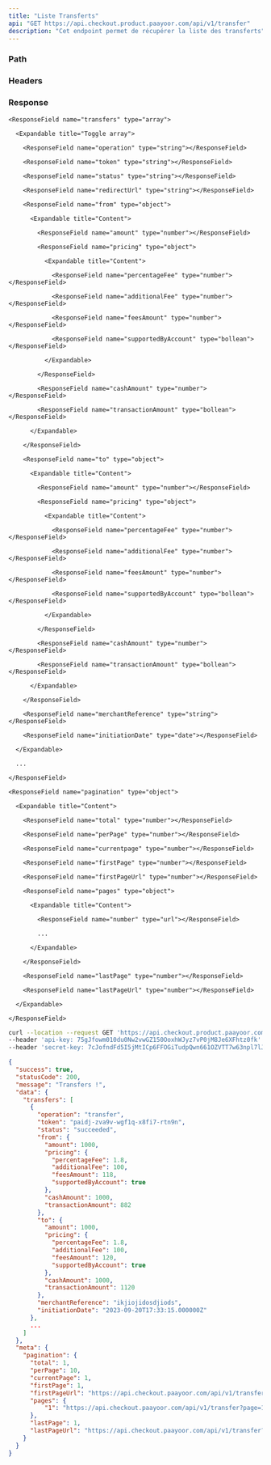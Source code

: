 ```yaml
---
title: "Liste Transferts"
api: "GET https://api.checkout.product.paayoor.com/api/v1/transfer"
description: "Cet endpoint permet de récupérer la liste des transferts"
---
```


### Path

<ParamField path="perPage" type="number" required></ParamField>

<ParamField path="page" type="number" required></ParamField>

### Headers

<ParamField header="api-key" type="string" required></ParamField>

<ParamField header="secret-key" type="string" required></ParamField>

### Response

<ResponseField name="success" type="boolean"></ResponseField>

<ResponseField name="statusCode" type="number"></ResponseField>

<ResponseField name="message" type="string"></ResponseField>

<ResponseField name="data" type="object">

  <Expandable title="Content">

    <ResponseField name="transfers" type="array">

      <Expandable title="Toggle array">

        <ResponseField name="operation" type="string"></ResponseField>

        <ResponseField name="token" type="string"></ResponseField>

        <ResponseField name="status" type="string"></ResponseField>

        <ResponseField name="redirectUrl" type="string"></ResponseField>

        <ResponseField name="from" type="object">

          <Expandable title="Content">

            <ResponseField name="amount" type="number"></ResponseField>

            <ResponseField name="pricing" type="object">

              <Expandable title="Content">

                <ResponseField name="percentageFee" type="number"></ResponseField>

                <ResponseField name="additionalFee" type="number"></ResponseField>

                <ResponseField name="feesAmount" type="number"></ResponseField>

                <ResponseField name="supportedByAccount" type="bollean"></ResponseField>

              </Expandable>

            </ResponseField>

            <ResponseField name="cashAmount" type="number"></ResponseField>

            <ResponseField name="transactionAmount" type="bollean"></ResponseField>

          </Expandable>

        </ResponseField>

        <ResponseField name="to" type="object">

          <Expandable title="Content">

            <ResponseField name="amount" type="number"></ResponseField>

            <ResponseField name="pricing" type="object">

              <Expandable title="Content">

                <ResponseField name="percentageFee" type="number"></ResponseField>

                <ResponseField name="additionalFee" type="number"></ResponseField>

                <ResponseField name="feesAmount" type="number"></ResponseField>

                <ResponseField name="supportedByAccount" type="bollean"></ResponseField>

              </Expandable>

            </ResponseField>

            <ResponseField name="cashAmount" type="number"></ResponseField>

            <ResponseField name="transactionAmount" type="bollean"></ResponseField>

          </Expandable>

        </ResponseField>

        <ResponseField name="merchantReference" type="string"></ResponseField>

        <ResponseField name="initiationDate" type="date"></ResponseField>

      </Expandable>

      ...

    </ResponseField>

  </Expandable>

</ResponseField>

<ResponseField name="meta" type="object">

  <Expandable title="Content">

    <ResponseField name="pagination" type="object">

      <Expandable title="Content">

        <ResponseField name="total" type="number"></ResponseField>

        <ResponseField name="perPage" type="number"></ResponseField>

        <ResponseField name="currentpage" type="number"></ResponseField>

        <ResponseField name="firstPage" type="number"></ResponseField>

        <ResponseField name="firstPageUrl" type="number"></ResponseField>

        <ResponseField name="pages" type="object">

          <Expandable title="Content">

            <ResponseField name="number" type="url"></ResponseField>

            ...

          </Expandable>

        </ResponseField>

        <ResponseField name="lastPage" type="number"></ResponseField>

        <ResponseField name="lastPageUrl" type="number"></ResponseField>

      </Expandable>

    </ResponseField>

  </Expandable>

</ResponseField>

<RequestExample>

```bash Example Request
curl --location --request GET 'https://api.checkout.product.paayoor.com/api/v1/transfer' \
--header 'api-key: 75gJfowm010du0Nw2vwGZ150OoxhWJyz7vP0jM8Je6XFhtz0fk' \
--header 'secret-key: 7cJofndFd5I5jMtICp6FFOGiTudpQwn661OZVTT7w63npl7lJ1'
```

</RequestExample>

<ResponseExample>

```json Response
{
  "success": true,
  "statusCode": 200,
  "message": "Transfers !",
  "data": {
    "transfers": [
      {
        "operation": "transfer",
        "token": "paidj-zva9v-wgf1q-x8fi7-rtn9n",
        "status": "succeeded",
        "from": {
          "amount": 1000,
          "pricing": {
            "percentageFee": 1.8,
            "additionalFee": 100,
            "feesAmount": 118,
            "supportedByAccount": true
          },
          "cashAmount": 1000,
          "transactionAmount": 882
        },
        "to": {
          "amount": 1000,
          "pricing": {
            "percentageFee": 1.8,
            "additionalFee": 100,
            "feesAmount": 120,
            "supportedByAccount": true
          },
          "cashAmount": 1000,
          "transactionAmount": 1120
        },
        "merchantReference": "ikjiojidosdjiods",
        "initiationDate": "2023-09-20T17:33:15.000000Z"
      },
      ...
    ]
  },
  "meta": {
    "pagination": {
      "total": 1,
      "perPage": 10,
      "currentPage": 1,
      "firstPage": 1,
      "firstPageUrl": "https://api.checkout.paayoor.com/api/v1/transfer?page=1",
      "pages": {
          "1": "https://api.checkout.paayoor.com/api/v1/transfer?page=1"
      },
      "lastPage": 1,
      "lastPageUrl": "https://api.checkout.paayoor.com/api/v1/transfer?page=1"
    }
  }
}
```

</ResponseExample>
